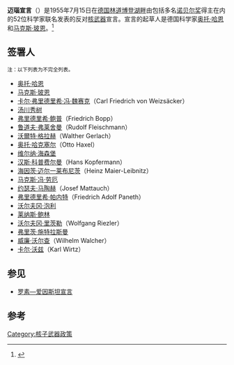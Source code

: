 '''迈瑙宣言'''（{{lang|en|Mainau Declaration}}）是1955年7月15日在[[德国|德国]][[林道|林道]][[博登湖|博登湖畔]]由包括多名[[诺贝尔奖|诺贝尔奖]]得主在内的52位科学家联名发表的反对[[核武器|核武器]]宣言。宣言的起草人是德国科学家[[奥托·哈恩|奥托·哈恩]]和[[马克斯·玻恩|马克斯·玻恩]]。<ref>{{cite web|url=http://hps.phil.pku.edu.cn/viewarticle.php?sid=2473|title=“科学家的社会责任”问题的由来与发展|work=自然辩证法研究200306|accessdate=2010-05-15}}{{dead link|date=2018年4月 |bot=InternetArchiveBot |fix-attempted=yes }}</ref>

== 签署人 ==
<small>注：以下列表为不完全列表。</small>
*[[奥托·哈恩|奥托·哈恩]]
*[[马克斯·玻恩|马克斯·玻恩]]
*[[卡尔·弗里德里希·冯·魏赛克|卡尔·弗里德里希·冯·魏赛克]]（Carl Friedrich von Weizsäcker）
*[[汤川秀树|汤川秀树]]
*[[弗里德里希·鲍普|弗里德里希·鲍普]]（Friedrich Bopp）
*[[鲁道夫·弗莱舍曼|鲁道夫·弗莱舍曼]]（Rudolf Fleischmann）
*[[沃爾特·格拉赫|沃爾特·格拉赫]]（Walther Gerlach）
*[[奥托·哈克塞尔|奥托·哈克塞尔]]（Otto Haxel）
*[[维尔纳·海森堡|维尔纳·海森堡]]
*[[汉斯·科普费尔曼|汉斯·科普费尔曼]]（Hans Kopfermann）
*[[海因茨·迈尔一莱布尼茨|海因茨·迈尔一莱布尼茨]]（Heinz Maier-Leibnitz）
*[[马克斯·冯·劳厄|马克斯·冯·劳厄]]
*[[约瑟夫·马陶赫|约瑟夫·马陶赫]]（Josef Mattauch）
*[[弗里德里希·帕内特|弗里德里希·帕内特]]（Friedrich Adolf Paneth）
*[[沃尔夫冈·泡利|沃尔夫冈·泡利]]
*[[莱纳斯·鲍林|莱纳斯·鲍林]]
*[[沃尔夫冈·里茨勒|沃尔夫冈·里茨勒]]（Wolfgang Riezler）
*[[弗里茨·施特拉斯曼|弗里茨·施特拉斯曼]]
*[[威廉·沃尔查|威廉·沃尔查]]（Wilhelm Walcher）
*[[卡尔·沃兹|卡尔·沃兹]]（Karl Wirtz）

== 参见 ==
*[[罗素—爱因斯坦宣言|罗素—爱因斯坦宣言]]

== 参考 ==
{{reflist}}

{{社会学小作品}}
[[Category:核子武器政策|Category:核子武器政策]]